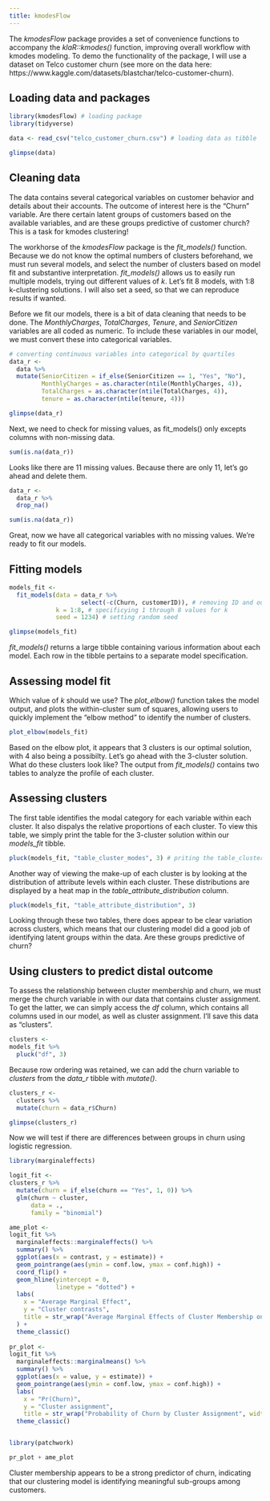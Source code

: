 ```yaml
---
title: kmodesFlow
---
```


The *kmodesFlow* package provides a set of convenience functions to accompany the *klaR::kmodes()* function, improving overall workflow with kmodes modeling. To demo the functionality of the package, I will use a dataset on Telco customer churn (see more on the data here: https://www.kaggle.com/datasets/blastchar/telco-customer-churn).

## Loading data and packages 

```r
library(kmodesFlow) # loading package
library(tidyverse)

data <- read_csv("telco_customer_churn.csv") # loading data as tibble

glimpse(data)
```
## Cleaning data
The data contains several categorical variables on customer behavior and details about their accounts. The outcome of interest here is the "Churn" variable. Are there certain latent groups of customers based on the available variables, and are these groups predictive of customer church? This is a task for kmodes clustering! 

The workhorse of the *kmodesFlow* package is the *fit_models()* function. Because we do not know the optimal numbers of clusters beforehand, we must run several models, and select the number of clusters based on model fit and substantive interpretation. *fit_models()* allows us to easily run multiple models, trying out different values of $k$. Let's fit 8 models, with 1:8 k-clustering solutions. I will also set a seed, so that we can reproduce results if wanted.

Before we fit our models, there is a bit of data cleaning that needs to be done. The *MonthlyCharges*, *TotalCharges*, *Tenure*, and *SeniorCitizen* variables are all coded as numeric. To include these variables in our model, we must convert these into categorical variables.
 
```r
# converting continuous variables into categorical by quartiles
data_r <- 
  data %>%
  mutate(SeniorCitizen = if_else(SeniorCitizen == 1, "Yes", "No"),
         MonthlyCharges = as.character(ntile(MonthlyCharges, 4)), 
         TotalCharges = as.character(ntile(TotalCharges, 4)),
         tenure = as.character(ntile(tenure, 4)))

glimpse(data_r)
```
Next, we need to check for missing values, as fit_models() only excepts columns with non-missing data.


```r
sum(is.na(data_r))
```
Looks like there are 11 missing values. Because there are only 11, let's go ahead and delete them. 


```r
data_r <-
  data_r %>% 
  drop_na()

sum(is.na(data_r))
```

Great, now we have all categorical variables with no missing values. We're ready to fit our models. 

## Fitting models

```r
models_fit <- 
  fit_models(data = data_r %>% 
                    select(-c(Churn, customerID)), # removing ID and outcome variable (churn)
             k = 1:8, # specificying 1 through 8 values for k
             seed = 1234) # setting random seed
```

```r
glimpse(models_fit)
```
*fit_models()* returns a large tibble containing various information about each model. Each row in the tibble pertains to a separate model specification. 

## Assessing model fit
Which value of $k$ should we use? The *plot_elbow()* function takes the model output, and plots the within-cluster sum of squares, allowing users to quickly implement the "elbow method" to identify the number of clusters. 

```r
plot_elbow(models_fit)
```

Based on the elbow plot, it appears that 3 clusters is our optimal solution, with 4 also being a possibilty. Let's go ahead with the 3-cluster solution. What do these clusters look like? The output from *fit_models()* contains two tables to analyze the profile of each cluster. 

## Assessing clusters 

The first table identifies the modal category for each variable within each cluster. It also dispalys the relative proportions of each cluster. To view this table, we simply print the table for the 3-cluster solution within our *models_fit* tibble. 

```r
pluck(models_fit, "table_cluster_modes", 3) # priting the table_cluster_modes column in the 3rd row
```

Another way of viewing the make-up of each cluster is by looking at the distribution of attribute levels within each cluster. These distributions are displayed by a heat map in the *table_attribute_distribution* column. 

```r
pluck(models_fit, "table_attribute_distribution", 3)
```

Looking through these two tables, there does appear to be clear variation across clusters, which means that our clustering model did a good job of identifying latent groups within the data. Are these groups predictive of churn? 

## Using clusters to predict distal outcome

To assess the relationship between cluster membership and churn, we must merge the church variable in with our data that contains cluster assignment. To get the latter, we can simply access the *df* column, which contains all columns used in our model, as well as cluster assignment. I'll save this data as "clusters".

```r
clusters <- 
models_fit %>% 
  pluck("df", 3)
```

Because row ordering was retained, we can add the churn variable to *clusters* from the *data_r* tibble with *mutate()*. 

```r
clusters_r <- 
  clusters %>% 
  mutate(churn = data_r$Churn)

glimpse(clusters_r)
```
Now we will test if there are differences between groups in churn using logistic regression.


```r
library(marginaleffects)

logit_fit <- 
clusters_r %>% 
  mutate(churn = if_else(churn == "Yes", 1, 0)) %>% 
  glm(churn ~ cluster,
      data = .,
      family = "binomial") 

ame_plot <- 
logit_fit %>% 
  marginaleffects::marginaleffects() %>% 
  summary() %>% 
  ggplot(aes(x = contrast, y = estimate)) +
  geom_pointrange(aes(ymin = conf.low, ymax = conf.high)) +
  coord_flip() +
  geom_hline(yintercept = 0,
             linetype = "dotted") +
  labs(
    x = "Average Marginal Effect",
    y = "Cluster contrasts",
    title = str_wrap("Average Marginal Effects of Cluster Membership on Customer Churn", width = 40)
  ) +
  theme_classic()
  
pr_plot <-
logit_fit %>% 
  marginaleffects::marginalmeans() %>% 
  summary() %>% 
  ggplot(aes(x = value, y = estimate)) +
  geom_pointrange(aes(ymin = conf.low, ymax = conf.high)) +
  labs(
    x = "Pr(Churn)",
    y = "Cluster assignment",
    title = str_wrap("Probability of Churn by Cluster Assignment", width = 40)) +
  theme_classic()


library(patchwork)

pr_plot + ame_plot 
```

Cluster membership appears to be a strong predictor of churn, indicating that our clustering model is identifying meaningful sub-groups among customers.

